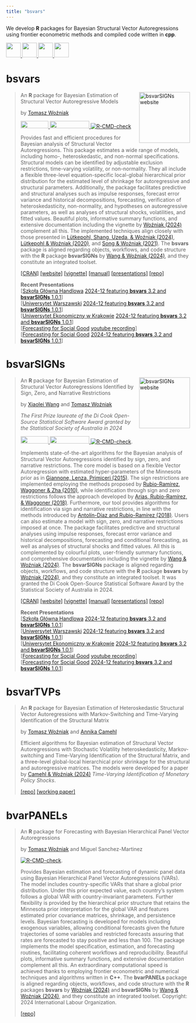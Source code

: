 ```yaml
---
title: "bsvars"
---
```


We develop **R** packages for Bayesian Structural Vector Autoregressions using frontier econometric methods and compiled code written in **cpp**.

<a href="mailto:contact@bsvars.org"> <img src="https://raw.githubusercontent.com/FortAwesome/Font-Awesome/6.x/svgs/solid/envelope.svg" width="40" height="40"/> </a> 
<a href="https://github.com/bsvars/bsvars"> <img src="https://raw.githubusercontent.com/FortAwesome/Font-Awesome/6.x/svgs/brands/github.svg" width="40" height="40"/> </a> 
<a href="https://bsky.app/profile/bsvars.org"> <img src="https://upload.wikimedia.org/wikipedia/commons/7/7a/Bluesky_Logo.svg" width="40" height="40"/> </a>
<a rel="me" href="https://fosstodon.org/@bsvars"> <img src="https://raw.githubusercontent.com/FortAwesome/Font-Awesome/6.x/svgs/brands/mastodon.svg" width="40" height="40"/> </a>

# bsvars 

<a href="https://bsvars.org/bsvars/"><img src="bsvars.png" align="right" height="139" alt="bsvarSIGNs website" /></a>

> An **R** package for Bayesian Estimation of Structural Vector Autoregressive Models
>
> by [Tomasz Woźniak](https://github.com/donotdespair)
>
> <a href="https://cran.r-project.org/package=bsvars"> <img src="https://www.r-pkg.org/badges/version/bsvars" width="76" height="20"/> </a> 
<a href="https://cran.r-project.org/package=bsvars"> <img src="http://cranlogs.r-pkg.org/badges/grand-total/bsvars" width="108" height="20"/> </a>  [![R-CMD-check](https://github.com/bsvars/bsvars/actions/workflows/R-CMD-check.yaml/badge.svg)](https://github.com/bsvars/bsvars/actions/workflows/R-CMD-check.yaml)
>
> Provides fast and efficient procedures for Bayesian analysis of Structural Vector Autoregressions. This package estimates a wide range of models, including homo-, heteroskedastic, and non-normal specifications. Structural models can be identified by adjustable exclusion restrictions, time-varying volatility, or non-normality. They all include a flexible three-level equation-specific local-global hierarchical prior distribution for the estimated level of shrinkage for autoregressive and structural parameters. Additionally, the package facilitates predictive and structural analyses such as impulse responses, forecast error variance and historical decompositions, forecasting, verification of heteroskedasticity, non-normality, and hypotheses on autoregressive parameters, as well as analyses of structural shocks, volatilities, and fitted values. Beautiful plots, informative summary functions, and extensive documentation including the vignette by [Woźniak (2024)](http://doi.org/10.48550/arXiv.2410.15090) complement all this. The implemented techniques align closely with those presented in [Lütkepohl, Shang, Uzeda, & Woźniak (2024)](http://doi.org/10.48550/arXiv.2404.11057), [Lütkepohl & Woźniak (2020)](http://doi.org/10.1016/j.jedc.2020.103862), and [Song & Woźniak (2021)](http://doi.org/10.1093/acrefore/9780190625979.013.174). The **bsvars** package is aligned regarding objects, workflows, and code structure with the **R** package **bsvarSIGNs** by [Wang & Woźniak (2024)](http://doi.org/10.32614/CRAN.package.bsvarSIGNs), and they constitute an integrated toolset.
>
> [[CRAN]](https://cran.r-project.org/package=bsvars) [[website]](https://bsvars.org/bsvars/) [[vignette]](http://doi.org/10.48550/arXiv.2410.15090) [[manual]](https://cran.r-project.org/web/packages/bsvars/bsvars.pdf) [[presentations]](https://bsvars.org/bsvars/#resources) [[repo]](https://github.com/bsvars/bsvars)\
>
> **Recent Presentations**\
> [[Szkoła Główna Handlowa](https://www.sgh.waw.pl/) [2024-12 featuring **bsvars** 3.2 and **bsvarSIGNs** 1.0.1](https://bsvars.org/2024-12-sgh/)]\
> [[Uniwersytet Warszawski](https://www.wne.uw.edu.pl/) [2024-12 featuring **bsvars** 3.2 and **bsvarSIGNs** 1.0.1](https://bsvars.org/2024-12-uwwne/)]\
> [[Uniwersytet Ekonomiczny w Krakowie](https://uek.krakow.pl/) [2024-12 featuring **bsvars** 3.2 and **bsvarSIGNs** 1.0.1](https://bsvars.org/2024-12-uek/)]\
> [[Forecasting for Social Good](https://www.f4sg.org/) [youtube recording](https://youtu.be/QT02OTZWW14)]\
> [[Forecasting for Social Good](https://www.f4sg.org/) [2024-12 featuring **bsvars** 3.2 and **bsvarSIGNs** 1.0.1](https://bsvars.org/2024-12-F4SG/)]\


# bsvarSIGNs 

<a href="https://bsvars.org/bsvarSIGNs/"><img src="bsvarSIGNs.png" align="right" height="139" alt="bsvarSIGNs website" /></a>

> An **R** package for Bayesian Estimation of Structural Vector Autoregressions Identified by Sign, Zero, and Narrative Restrictions
>
> by [Xiaolei Wang](https://github.com/adamwang15) and [Tomasz Woźniak](https://github.com/donotdespair)
>
> *The First Prize laureate of the Di Cook Open-Source Statistical Software Award granted by the Statistical Society of Australia in 2024*
>
> <a href="https://cran.r-project.org/package=bsvarSIGNs"> <img src="https://www.r-pkg.org/badges/version/bsvarSIGNs" width="76" height="20"/> </a> 
<a href="https://cran.r-project.org/package=bsvarSIGNs"> <img src="http://cranlogs.r-pkg.org/badges/grand-total/bsvarSIGNs" width="108" height="20"/> </a>
[![R-CMD-check](https://github.com/bsvars/bsvarSIGNs/actions/workflows/R-CMD-check.yaml/badge.svg)](https://github.com/bsvars/bsvarSIGNs/actions/workflows/R-CMD-check.yaml).
>
> Implements state-of-the-art algorithms for the Bayesian analysis of Structural Vector Autoregressions identified by sign, zero, and narrative restrictions. The core model is based on a flexible Vector Autoregression with estimated hyper-parameters of the Minnesota prior as in  [Giannone, Lenza, Primiceri (2015)](http://doi.org/10.1162/REST_a_00483). The sign restrictions are implemented employing the methods proposed by [Rubio-Ramírez, Waggoner & Zha (2010)](http://doi.org/10.1111/j.1467-937X.2009.00578.x), while identification through sign and zero restrictions follows the approach developed by [Arias, Rubio-Ramírez, & Waggoner (2018)](http://doi.org/10.3982/ECTA14468). Furthermore, our tool provides algorithms for identification via sign and narrative restrictions, in line with the methods introduced by [Antolín-Díaz and Rubio-Ramírez (2018)](http://doi.org/10.1257/aer.20161852). Users can also estimate a model with sign, zero, and narrative restrictions imposed at once. The package facilitates predictive and structural analyses using impulse responses, forecast error variance and historical decompositions, forecasting and conditional forecasting, as well as analyses of structural shocks and fitted values. All this is complemented by colourful plots, user-friendly summary functions, and comprehensive documentation including the vignette by [Wang & Woźniak (2024)](https://doi.org/10.48550%2FarXiv.2501.16711). The **bsvarSIGNs** package is aligned regarding objects, workflows, and code structure with the **R** package **bsvars** by [Woźniak (2024)](http://doi.org/10.32614/CRAN.package.bsvars), and they constitute an integrated toolset. It was granted the Di Cook Open-Source Statistical Software Award by the Statistical Society of Australia in 2024.
>
> [[CRAN]](https://cran.r-project.org/package=bsvarSIGNs) [[website]](https://bsvars.org/bsvarSIGNs/) [[vignette]](https://doi.org/10.48550%2FarXiv.2501.16711) [[manual]](https://cran.r-project.org/web/packages/bsvarSIGNs/bsvarSIGNs.pdf) [[presentations]](https://bsvars.org/bsvarSIGNs/#resources) [[repo]](https://github.com/bsvars/bsvarSIGNs)
>
> **Recent Presentations**\
> [[Szkoła Główna Handlowa](https://www.sgh.waw.pl/) [2024-12 featuring **bsvars** 3.2 and **bsvarSIGNs** 1.0.1](https://bsvars.org/2024-12-sgh/)]\
> [[Uniwersytet Warszawski](https://www.wne.uw.edu.pl/) [2024-12 featuring **bsvars** 3.2 and **bsvarSIGNs** 1.0.1](https://bsvars.org/2024-12-uwwne/)]\
> [[Uniwersytet Ekonomiczny w Krakowie](https://uek.krakow.pl/) [2024-12 featuring **bsvars** 3.2 and **bsvarSIGNs** 1.0.1](https://bsvars.org/2024-12-uek/)]\
> [[Forecasting for Social Good](https://www.f4sg.org/) [youtube recording](https://youtu.be/QT02OTZWW14)]\
> [[Forecasting for Social Good](https://www.f4sg.org/) [2024-12 featuring **bsvars** 3.2 and **bsvarSIGNs** 1.0.1](https://bsvars.org/2024-12-F4SG/)]\


# bsvarTVPs

> An **R** package for Bayesian Estimation of Heteroskedastic Structural Vector Autoregressions with Markov-Switching and Time-Varying Identification of the Structural Matrix
>
> by [Tomasz Woźniak](https://github.com/donotdespair) and [Annika Camehl](https://github.com/aschnuecker)
>
> Efficient algorithms for Bayesian estimation of Structural Vector Autoregressions with Stochastic Volatility heteroskedasticity, Markov-switching and Time-Varying Identification of the Structural Matrix, and a three-level global-local hierarchical prior shrinkage for the structural and autoregressive matrices. The models were developed for a paper by [Camehl & Woźniak (2024)](https://arxiv.org/abs/2311.05883) *Time-Varying Identification of Monetary Policy Shocks*.
> 
> [[repo]](https://github.com/bsvars/bsvarTVPs) [[working paper]](https://arxiv.org/abs/2311.05883)


# bvarPANELs

> An **R** package for Forecasting with Bayesian Hierarchical Panel Vector Autoregressions
>
> by [Tomasz Woźniak](https://github.com/donotdespair) and Miguel Sanchez-Martinez
> 
> [![R-CMD-check](https://github.com/bsvars/bvarPANELs/actions/workflows/R-CMD-check.yaml/badge.svg)](https://github.com/bsvars/bvarPANELs/actions/workflows/R-CMD-check.yaml).
>
> Provides Bayesian estimation and forecasting of dynamic panel data using Bayesian Hierarchical Panel Vector Autoregressions (VARs). The model includes country-specific VARs that share a global prior distribution. Under this prior expected value, each country's system follows a global VAR with country-invariant parameters. Further flexibility is provided by the hierarchical prior structure that retains the Minnesota prior interpretation for the global VAR and features estimated prior covariance matrices, shrinkage, and persistence levels. Bayesian forecasting is developed for models including exogenous variables, allowing conditional forecasts given the future trajectories of some variables and restricted forecasts assuring that rates are forecasted to stay positive and less than 100. The package implements the model specification, estimation, and forecasting routines, facilitating coherent workflows and reproducibility. Beautiful plots, informative summary functions, and extensive documentation complement all this. An extraordinary computational speed is achieved thanks to employing frontier econometric and numerical techniques and algorithms written in **C++**. The **bvarPANELs** package is aligned regarding objects, workflows, and code structure with the **R** packages **bsvars** by [Woźniak (2024)](http://doi.org/10.32614/CRAN.package.bsvars) and **bsvarSIGNs** by [Wang & Woźniak (2024)](http://doi.org/10.32614/CRAN.package.bsvarSIGNs), and they constitute an integrated toolset. Copyright: 2024 International Labour Organization.
>
> [[repo]](https://github.com/bsvars/bvarPANELs)
